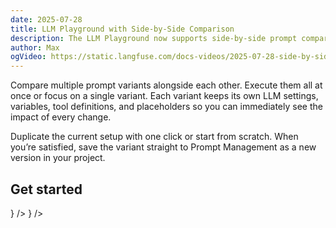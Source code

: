 ```yaml
---
date: 2025-07-28
title: LLM Playground with Side-by-Side Comparison
description: The LLM Playground now supports side-by-side prompt comparison with parallel LLM execution.
author: Max
ogVideo: https://static.langfuse.com/docs-videos/2025-07-28-side-by-side-playground.mp4
---
```



<ChangelogHeader />

Compare multiple prompt variants alongside each other. Execute them all at once or focus on a single variant. Each variant keeps its own LLM settings, variables, tool definitions, and placeholders so you can immediately see the impact of every change.

Duplicate the current setup with one click or start from scratch. When you’re satisfied, save the variant straight to Prompt Management as a new version in your project.

## Get started


<Cards num={2}>
  <Card title="Playground Documentation" href="/docs/prompt-management/features/playground" icon={<Terminal />} />
  <Card title="Prompt Management Documentation" href="/docs/get-started/prompts" icon={<FileJson />} />
</Cards> 